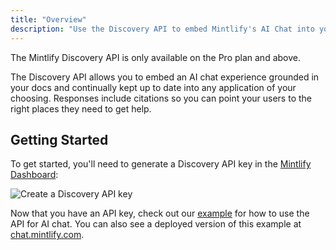 ```yaml
---
title: "Overview"
description: "Use the Discovery API to embed Mintlify's AI Chat into your application"
---
```


<Check>
  The Mintlify Discovery API is only available on the Pro plan and above.
</Check>

The Discovery API allows you to embed an AI chat experience grounded in your docs and continually kept up to date into any application of your choosing.
Responses include citations so you can point your users to the right places they need to get help.

## Getting Started

To get started, you'll need to generate a Discovery API key in the [Mintlify Dashboard](https://dashboard.mintlify.com/products/chat/widget):

<Frame>
  <img
    alt="Create a Discovery API key"
    src="/images/generate-discovery-api-key.png"
  />
</Frame>

Now that you have an API key, check out our [example](https://github.com/mintlify/discovery-api-example) for how to use
the API for AI chat. You can also see a deployed version of this example at [chat.mintlify.com](https://chat.mintlify.com).
